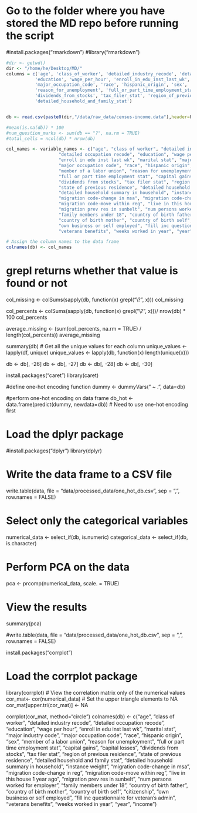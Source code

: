 # Go to the folder where you have stored the MD repo before running the script
#install.packages("rmarkdown")
#library("rmarkdown")


```r


#dir <- getwd()
dir <- "/home/he/Desktop/MD/"
columns = c('age', 'class_of_worker', 'detailed_industry_recode', 'detailed_occupation_recode',
           'education', 'wage_per_hour', 'enroll_in_edu_inst_last_wk', 'marital_stat', 'major_industry_code',
           'major_occupation_code', 'race', 'hispanic_origin', 'sex', 'member_of_a_labor_union',
           'reason_for_unemployment', 'full_or_part_time_employment_stat', 'capital_gains', 'capital_losses',
           'dividends_from_stocks', 'tax_filer_stat', 'region_of_previous_residence', 'state_of_previous_residence',
           'detailed_household_and_family_stat')


db <- read.csv(paste0(dir,"/data/raw_data/census-income.data"),header=F, sep=",", strip.white = TRUE) # take out trailing whitespaces

#mean(is.na(db)) * 100
#num_question_marks <- sum(db == "?", na.rm = TRUE)
#total_cells = ncol(db) * nrow(db)
```

```r

col_names <- variable_names <- c("age", "class of worker", "detailed industry recode", 
                    "detailed occupation recode", "education", "wage per hour", 
                    "enroll in edu inst last wk", "marital stat", "major industry code", 
                    "major occupation code", "race", "hispanic origin", "sex", 
                    "member of a labor union", "reason for unemployment", 
                    "full or part time employment stat", "capital gains", "capital losses", 
                    "dividends from stocks", "tax filer stat", "region of previous residence", 
                    "state of previous residence", "detailed household and family stat", 
                    "detailed household summary in household", "instance weight", 
                    "migration code-change in msa", "migration code-change in reg", 
                    "migration code-move within reg", "live in this house 1 year ago", 
                    "migration prev res in sunbelt", "num persons worked for employer", 
                    "family members under 18", "country of birth father", 
                    "country of birth mother", "country of birth self", "citizenship", 
                    "own business or self employed", "fill inc questionnaire for veteran's admin", 
                    "veterans benefits", "weeks worked in year", "year")

# Assign the column names to the data frame
colnames(db) <- col_names

```


# grepl returns whether that value is found or not
col_missing <- colSums(sapply(db, function(x) grepl("\\?", x)))
col_missing

col_percents <- colSums(sapply(db, function(x) grepl("\\?", x)))/ nrow(db) * 100
col_percents

average_missing <- (sum(col_percents, na.rm = TRUE) / length(col_percents)) 
average_missing

summary(db)
# Get all the unique values for each column
unique_values <- lapply(df, unique)
unique_values <- lapply(db, function(x) length(unique(x)))

db <- db[, -26]
db <- db[, -27]
db <- db[, -28]
db <- db[, -30]

install.packages("caret")
library(caret)

#define one-hot encoding function
dummy <- dummyVars(" ~ .", data=db)

#perform one-hot encoding on data frame
db_hot <- data.frame(predict(dummy, newdata=db))
# Need to use one-hot encoding first

# Load the dplyr package
#install.packages("dplyr")
library(dplyr)

# Write the data frame to a CSV file
write.table(data, file = "data/processed_data/one_hot_db.csv", sep = ",", row.names = FALSE)

# Select only the categorical variables
numerical_data <- select_if(db, is.numeric)
categorical_data <- select_if(db, is.character)

# Perform PCA on the data
pca <- prcomp(numerical_data, scale. = TRUE)

# View the results
summary(pca)

#write.table(data, file = "data/processed_data/one_hot_db.csv", sep = ",", row.names = FALSE)

install.packages("corrplot")

# Load the corrplot package
library(corrplot)
# View the correlation matrix only of the numerical values
cor_mat<- cor(numerical_data)
# Set the upper triangle elements to NA
cor_mat[upper.tri(cor_mat)] <- NA

corrplot(cor_mat, method="circle")
colnames(db) <- c("age", "class of worker", "detailed industry recode", "detailed occupation recode", "education", "wage per hour", "enroll in edu inst last wk", "marital stat", "major industry code", "major occupation code", "race", "hispanic origin", "sex", "member of a labor union", "reason for unemployment", "full or part time employment stat", "capital gains", "capital losses", "dividends from stocks", "tax filer stat", "region of previous residence", "state of previous residence", "detailed household and family stat", "detailed household summary in household", "instance weight", "migration code-change in msa", "migration code-change in reg", "migration code-move within reg", "live in this house 1 year ago", "migration prev res in sunbelt", "num persons worked for employer", "family members under 18", "country of birth father", "country of birth mother", "country of birth self", "citizenship", "own business or self employed", "fill inc questionnaire for veteran's admin", "veterans benefits", "weeks worked in year", "year", "income")
